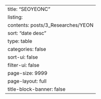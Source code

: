 ---
title: "SEOYEONC"
listing:
  contents: posts/3_Researches/YEON
  sort: "date desc"
  type: table
  categories: false
  sort-ui: false
  filter-ui: false
  page-size: 9999
page-layout: full
title-block-banner: false
---